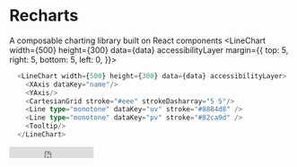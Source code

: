 
# Recharts
A composable charting library built on React components
<LineChart width={500}
           height={300}
           data={data}
           accessibilityLayer
           margin={{
             top: 5,
             right: 5,
             bottom: 5,
             left: 0,
           }}>
  <CartesianGrid stroke="#eee" strokeDasharray="5 5" />
  <XAxis dataKey="name" />
  <YAxis />
  <Line type="monotone" dataKey="uv" stroke="#8884d8" />
  <Line type="monotone" dataKey="pv" stroke="#82ca9d" />
  <Tooltip />
</LineChart>

```typescript jsx
  <LineChart width={500} height={300} data={data} accessibilityLayer>
    <XAxis dataKey="name"/>
    <YAxis/>
    <CartesianGrid stroke="#eee" strokeDasharray="5 5"/>
    <Line type="monotone" dataKey="uv" stroke="#8884d8" />
    <Line type="monotone" dataKey="pv" stroke="#82ca9d" />
    <Tooltip/>
  </LineChart>
```
<iframe src="https://ghbtns.com/github-btn.html?user=recharts&repo=recharts&type=star&count=true&size=median"
        frameBorder="0"
        scrolling="0"
        width="150"
        height="20"
        title="GitHub" />
[![Size](https://badgen.net/bundlephobia/minzip/recharts)](https://bundlephobia.com/package/recharts)
[![Build Status](https://github.com/recharts/recharts/workflows/Node.js%20CI/badge.svg)](https://github.com/recharts/recharts/actions)
[![Coverage Status](https://coveralls.io/repos/recharts/recharts/badge.svg?branch=main&service=github)](https://coveralls.io/github/recharts/recharts?branch=master)
[![npm version](https://badge.fury.io/js/recharts.svg)](http://badge.fury.io/js/recharts)
[![npm downloads](https://img.shields.io/npm/dm/recharts.svg?style=flat-square)](https://www.npmjs.com/package/recharts)
[![MIT License](https://img.shields.io/badge/license-MIT-blue.svg?style=flat)](/LICENSE)

